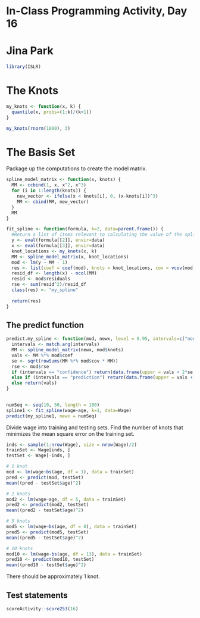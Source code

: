# In-Class Programming Activity, Day 16
# Jina Park

```r
library(ISLR)
```

# The Knots
```r
my_knots <- function(x, k) {
  quantile(x, probs=(1:k)/(k+1))
}

my_knots(rnorm(1000), 3)
```

# The Basis Set

Package up the computations to create the model matrix.
```r
spline_model_matrix <- function(x, knots) {
  MM <- ccbind(1, x, x^2, x^3)
  for (i in 1:length(knots)) {
    new_vector <- ifelse(x < knots[i], 0, (x-knots[i])^3)
    MM <- cbind(MM, new_vector)
  }
  MM
}
```

```r
fit_spline <- function(formula, k=2, data=parent.frame()) {
  #Return a list of items relevant to calculating the value of the spline at any point x.
  y <- eval(formula[[2]], envir=data)
  x <- eval(formula[[3]], envir=data)
  knot_locations <- my_knots(x, k)
  MM <- spline_model_matrix(x, knot_locations)
  mod <- lm(y ~ MM - 1)
  res <- list(coef = coef(mod), knots = knot_locations, cov = vcov(mod))
  resid_df <- length(x) - ncol(MM)
  resid <- mod$residuals
  rse <- sum(resid^2)/resid_df
  class(res) <- "my_spline"
  
  return(res)
}
```

## The predict function
```r
predict.my_spline <- function(mod, newx, level = 0.95, intervals=c("none", "confidence", "prediction")) {
  intervals <- match.arg(intervals)
  MM <- spline_model_matrix(newx, mod$knots)
  vals <- MM %*% mod$coef
  se <- sqrt(rowSums(MM %*% mod$cov * MM))
  rse <- mod$rse
  if (intervals == "confidence") return(data.frame(upper = vals + 2*se, vals = vals, lower = vals - 2*se))
  else if (intervals == "prediction") return(data.frame(upper = vals + 2 * sqrt(se^2 + rse^2), vals = vals, lower = vals - 2 * sqrt(se^2 + rse^2)))
  else return(vals)
}
  
```

```r
numSeq <- seq(10, 50, length = 100)
spline1 <- fit_spline(wage~age, k=1, data=Wage)
predict(my_spline1, newx = numSeq)
```

Divide wage into training and testing sets. Find the number of knots that minimizes the mean square error on the training set.

```r
inds <- sample(1:nrow(Wage), size = nrow(Wage)/2)
trainSet <- Wage[inds, ]
testSet <- Wage[-inds, ]
```

```r
# 1 knot
mod <- lm(wage~bs(age, df = 1), data = trainSet)
pred <- predict(mod, testSet)
mean((pred - testSet$age)^2)

# 2 knots
mod2 <- lm(wage~age, df = 5, data = trainSet)
pred2 <- predict(mod2, testSet)
mean((pred2 - testSet$age)^2)

# 5 knots
mod5 <- lm(wage~bs(age, df = 8), data = trainSet)
pred5 <- predict(mod5, testSet)
mean((pred5 - testSet$age)^2)

# 10 knots
mod10 <- lm(wage~bs(age, df = 13), data = trainSet)
pred10 <- predict(mod10, testSet)
mean((pred10 - testSet$age)^2)
```

There should be approximately 1 knot.

## Test statements

```r
scoreActivity::score253(16)
```